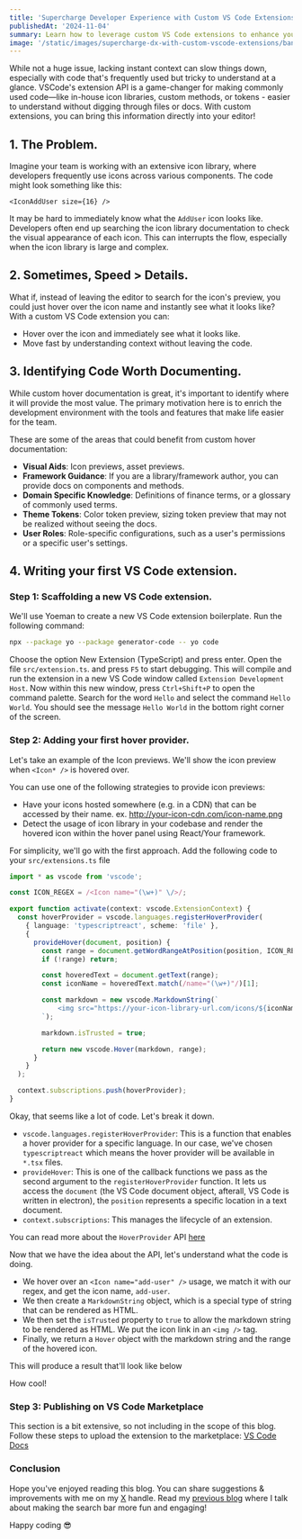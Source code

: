```yaml
---
title: 'Supercharge Developer Experience with Custom VS Code Extensions'
publishedAt: '2024-11-04'
summary: Learn how to leverage custom VS Code extensions to enhance your team's DX by providing instant, in-editor documentation for object maps, configurations, and more.
image: '/static/images/supercharge-dx-with-custom-vscode-extensions/banner.png'
---
```


<BlurImage
  src="/static/images/supercharge-dx-with-custom-vscode-extensions/banner.png"
  alt="Icon Preview"
  width="1920"
  height="1080"
  objectFit="cover"
/>

While not a huge issue, lacking instant context can slow things down, especially with code that's
frequently used but tricky to understand at a glance.
VSCode's extension API is a game-changer for making commonly used code—like in-house icon libraries,
custom methods, or tokens - easier to understand without digging through files or docs.
With custom extensions, you can bring this information directly into your editor!

## 1. The Problem.

Imagine your team is working with an extensive icon library, where developers frequently use icons
across various components. The code might look something like this:

```tsx
<IconAddUser size={16} />
```

It may be hard to immediately know what the `AddUser` icon looks like.
Developers often end up searching the icon library documentation to check the visual appearance of each icon.
This can interrupts the flow, especially when the icon library is large and complex.

## 2. Sometimes, Speed > Details.

What if, instead of leaving the editor to search for the icon's preview, you could just hover over the
icon name and instantly see what it looks like?
With a custom VS Code extension you can:

- Hover over the icon and immediately see what it looks like.
- Move fast by understanding context without leaving the code.

## 3. Identifying Code Worth Documenting.

While custom hover documentation is great, it's important to identify where it will provide the most value.
The primary motivation here is to enrich the development environment with the tools
and features that make life easier for the team.

These are some of the areas that could benefit from custom hover documentation:

- **Visual Aids**: Icon previews, asset previews.
- **Framework Guidance**: If you are a library/framework author, you can provide docs on components and methods.
- **Domain Specific Knowledge**: Definitions of finance terms, or a glossary of commonly used terms.
- **Theme Tokens**: Color token preview, sizing token preview that may not be realized without seeing the docs.
- **User Roles**: Role-specific configurations, such as a user's permissions or a specific user's settings.

## 4. Writing your first VS Code extension.

### Step 1: Scaffolding a new VS Code extension.

We'll use Yoeman to create a new VS Code extension boilerplate. Run the following command:

```bash
npx --package yo --package generator-code -- yo code
```

Choose the option New Extension (TypeScript) and press enter. Open the file `src/extension.ts`.
and press `F5` to start debugging. This will compile and run the extension in a new VS Code window called
`Extension Development Host`. Now within this new window, press `Ctrl+Shift+P` to open the command palette.
Search for the word `Hello` and select the command `Hello World`. You should see the message `Hello World`
in the bottom right corner of the screen.

### Step 2: Adding your first hover provider.

Let's take an example of the Icon previews. We'll show the icon preview when `<Icon* />` is hovered over.

You can use one of the following strategies to provide icon previews:

- Have your icons hosted somewhere (e.g. in a CDN) that can be accessed by their name. ex. http://your-icon-cdn.com/icon-name.png
- Detect the usage of icon library in your codebase and render the hovered icon within the hover panel using React/Your framework.

For simplicity, we'll go with the first approach. Add the following code to your `src/extensions.ts` file

```ts
import * as vscode from 'vscode';

const ICON_REGEX = /<Icon name="(\w+)" \/>/;

export function activate(context: vscode.ExtensionContext) {
  const hoverProvider = vscode.languages.registerHoverProvider(
    { language: 'typescriptreact', scheme: 'file' },
    {
      provideHover(document, position) {
        const range = document.getWordRangeAtPosition(position, ICON_REGEX);
        if (!range) return;

        const hoveredText = document.getText(range);
        const iconName = hoveredText.match(/name="(\w+)"/)[1];

        const markdown = new vscode.MarkdownString(`
            <img src="https://your-icon-library-url.com/icons/${iconName}.png" width="100" height="100" />
        `);

        markdown.isTrusted = true;

        return new vscode.Hover(markdown, range);
      }
    }
  );

  context.subscriptions.push(hoverProvider);
}
```

Okay, that seems like a lot of code. Let's break it down.

- `vscode.languages.registerHoverProvider`: This is a function that enables a hover provider for a specific language. In our case,
  we've chosen `typescriptreact` which means the hover provider will be available in `*.tsx` files.
- `provideHover`: This is one of the callback functions we pass as the second argument to the `registerHoverProvider` function.
  It lets us access the `document` (the VS Code document object, afterall, VS Code is written in electron), the `position`
  represents a specific location in a text document.
- `context.subscriptions`: This manages the lifecycle of an extension.

You can read more about the `HoverProvider` API [here](https://code.visualstudio.com/api/references/vscode-api#HoverProvider)

Now that we have the idea about the API, let's understand what the code is doing.

- We hover over an `<Icon name="add-user" />` usage, we match it with our regex, and get the icon name, `add-user`.
- We then create a `MarkdownString` object, which is a special type of string that can be rendered as HTML.
- We then set the `isTrusted` property to `true` to allow the markdown string to be rendered as HTML. We put the icon link in an `<img />` tag.
- Finally, we return a `Hover` object with the markdown string and the range of the hovered icon.

This will produce a result that'll look like below

<BlurImage
  src="/static/images/supercharge-dx-with-custom-vscode-extensions/icon-preview-1.png"
  alt="Icon Preview"
  width="1754"
  height="522"
  objectFit="cover"
/>

How cool!

### Step 3: Publishing on VS Code Marketplace

This section is a bit extensive, so not including in the scope of this blog.
Follow these steps to upload the extension to the marketplace: [VS Code Docs](https://code.visualstudio.com/api/working-with-extensions/publishing-extension#publishing-extensions)

### Conclusion

Hope you've enjoyed reading this blog. You can share suggestions & improvements with me on my [X](https://x.com/omkar_k45) handle.
Read my [previous blog](https://omkarkulkarni.dev/blog/make-the-search-bar-less-boring) where I talk about making the search bar more fun and engaging!

Happy coding 😎
